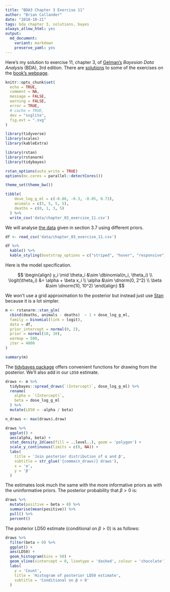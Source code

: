 ```yaml
---
title: "BDA3 Chapter 3 Exercise 11"
author: "Brian Callander"
date: "2018-10-21"
tags: bda chapter 3, solutions, bayes
always_allow_html: yes
output: 
  md_document:
    variant: markdown
    preserve_yaml: yes
---
```


Here's my solution to exercise 11, chapter 3, of [Gelman's](https://andrewgelman.com/) *Bayesian Data Analysis* (BDA), 3rd edition. There are [solutions](http://www.stat.columbia.edu/~gelman/book/solutions.pdf) to some of the exercises on the [book's webpage](http://www.stat.columbia.edu/~gelman/book/).

<!--more-->

<div style="display:none">
  $\DeclareMathOperator{\dbinomial}{Binomial}
   \DeclareMathOperator{\dbern}{Bernoulli}
   \DeclareMathOperator{\dpois}{Poisson}
   \DeclareMathOperator{\dnorm}{Normal}
   \DeclareMathOperator{\dt}{t}
   \DeclareMathOperator{\dcauchy}{Cauchy}
   \DeclareMathOperator{\dexponential}{Exp}
   \DeclareMathOperator{\duniform}{Uniform}
   \DeclareMathOperator{\dgamma}{Gamma}
   \DeclareMathOperator{\dinvgamma}{InvGamma}
   \DeclareMathOperator{\invlogit}{InvLogit}
   \DeclareMathOperator{\logit}{Logit}
   \DeclareMathOperator{\ddirichlet}{Dirichlet}
   \DeclareMathOperator{\dbeta}{Beta}$
</div>

```r
knitr::opts_chunk$set(
  echo = TRUE,
  comment = NA,
  message = FALSE,
  warning = FALSE,
  error = TRUE,
  # cache = TRUE,
  dev = "svglite",
  fig.ext = ".svg" 
)

library(tidyverse)
library(scales)
library(kableExtra)

library(rstan)
library(rstanarm)
library(tidybayes)

rstan_options(auto_write = TRUE)
options(mc.cores = parallel::detectCores())

theme_set(theme_bw())

```

```r
tibble(
    dose_log_g_ml = c(-0.86, -0.3, -0.05, 0.73),
    animals = c(5, 5, 5, 5),
    deaths = c(0, 1, 3, 5)
  ) %>% 
  write_csv('data/chapter_03_exercise_11.csv')

```

We will analyse [the data](data/chapter_03_exercise_11.csv) given in section 3.7 using different priors.

```r
df <- read_csv('data/chapter_03_exercise_11.csv') 
```

```r
df %>% 
  kable() %>% 
  kable_styling(bootstrap_options = c("striped", "hover", "responsive"))
```

Here is the model specification.

$$
\begin{align}
  y_i \mid \theta_i 
  &\sim 
  \dbinomial(n_i, \theta_i)
  \\
  \logit(\theta_i)
  &=
  \alpha + \beta x_i
  \\
  \alpha
  &\sim
  \dnorm(0, 2^2)
  \\
  \beta
  &\sim
  \dnorm(10, 10^2)
\end{align}
$$

We won't use a grid approximation to the posterior but instead just use [Stan](https://www.rdocumentation.org/packages/rstanarm/versions/2.17.4/topics/stan_glm) because it is a lot simpler.

```r
m <- rstanarm::stan_glm(
  cbind(deaths, animals - deaths)  ~ 1 + dose_log_g_ml,
  family = binomial(link = logit),
  data = df,
  prior_intercept = normal(0, 2),
  prior = normal(10, 10),
  warmup = 500,
  iter = 4000
)

summary(m)
```

The [tidybayes package](https://mjskay.github.io/tidybayes/articles/tidybayes.html) offers convenient functions for drawing from the posterior. We'll also add in our `LD50` estimate.

```r
draws <- m %>% 
  tidybayes::spread_draws(`(Intercept)`, dose_log_g_ml) %>% 
  rename(
    alpha = `(Intercept)`,
    beta = dose_log_g_ml
  ) %>% 
  mutate(LD50 = -alpha / beta)
```

```r
n_draws <- max(draws$.draw)

draws %>% 
  ggplot() +
  aes(alpha, beta) +
  stat_density_2d(aes(fill = ..level..), geom = 'polygon') +
  scale_y_continuous(limits = c(0, NA)) +
  labs(
    title = 'Join posterior distribution of α and β',
    subtitle = str_glue('{comma(n_draws)} draws'),
    x = 'α',
    y = 'β'
  )
```

The estimates look much the same with the more informative priors as with the uninformative priors. The posterior probability that $\beta > 0$ is:

```r
draws %>% 
  mutate(positive = beta > 0) %>% 
  summarise(mean(positive)) %>% 
  pull() %>% 
  percent()

```

The posterior LD50 estimate (conditional on $\beta > 0$) is as follows:

```r
draws %>% 
  filter(beta > 0) %>% 
  ggplot() + 
  aes(LD50) +
  geom_histogram(bins = 50) +
  geom_vline(xintercept = 0, linetype = 'dashed', colour = 'chocolate') +
  labs(
    y = 'Count',
    title = 'Histogram of posterior LD50 estimate',
    subtitle = 'Conditional on β > 0'
  )
```

